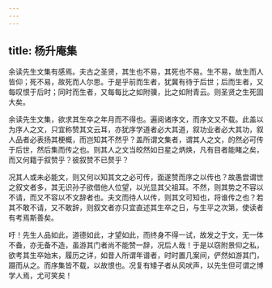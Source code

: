 ```yaml
---
---
---
```

title: 杨升庵集
---

余读先生文集有感焉。夫古之圣贤，其生也不易，其死也不易。生不易，故生而人皆仰；死不易，故死而人尔思。于是乎前而生者，犹冀有待于后世；后而生者，又每叹恨于后时；同时而生者，又每每比之如附骥，比之如附青云。则圣贤之生死固大矣。

余读先生文集，欲求其生卒之年月而不得也。遍阅诸序文，而序文又不载。此盖以为序人之文，只宜称赞其文云耳，亦犹序学道者必大其道，叙功业者必大其功，叙人品者必表扬其梗概，而岂知其不然乎？盖所谓文集者，谓其人之文，的然必可传于后世，然后集而传之也。则其人之文当皎然如日星之炳焕，凡有目者能睹之矣，而又何籍于叙赞乎？彼叙赞不已赘乎？

况其人或未必能文，则又何以知其文之必可传，面遂赞而序之以传也？故愚尝谓世之叙文者多，其无识孙子欲借他人位望，以光显其父祖耳。不然，则其势之不容以不请，而又不容以不文辞者也。夫文而待人以传，则其文可知也，将谁传之也？若其不敢不请，又不敢辞，则叙文者亦只宜直述其生卒之日，与生平之次第，使读者有考焉斯善矣。

吁！先生人品如此，道德如此，才望如此，而终身不得一试，故发之于文，无一体不备，亦无备不造，虽游其门者尚不能赞一辞，况后人哉！于是以窃附景仰之私，欲考其生卒始末，履历之详，如昔人所谓年谱者，时时置几案间，俨然如游其门，蹑而从之。而序集皆不载，以故恨也。况复有矮子者从风吠声，以先生但可谓之博学人焉，尤可笑矣！